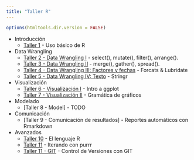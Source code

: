 ```yaml
---
title: "Taller R"
---
```

<style>
    <!-- ul { -->
    <!--     width: 500px; -->
    <!--     margin: 10px; -->
    <!-- } -->
</style>

```r
options(htmltools.dir.version = FALSE)
```

  * Introducción
    + [Taller 1](https://intro-r--taller-r.netlify.com/) - Uso básico de R
  * Data Wrangling
    + [Taller 2 - Data Wrangling I](https://data-wrangling--taller-r.netlify.com) - select(), mutate(), filter(), arrange().
    + [Taller 3 - Data Wrangling II](https://data-wrangling-2--taller-r.netlify.com) - merge(), gather(), spread().
    + [Taller 4 - Data Wrangling III: Factores y fechas](https://factors_dates--taller-r.netlify.com) - Forcats & Lubridate
    + [Taller 5 - Data Wrangling IV: Texto](https://texto--taller-r.netlify.com) - Stringr
  * Visualización
    + [Taller 6 - Visualización I ](https://data-vis--taller-r.netlify.com) - Intro a ggplot
    + [Taller 7 - Visualización II ](https://data-vis--taller-r.netlify.com) - Gramática de gráficos
  * Modelado
    + [Taller 8 - Model] - TODO
  * Comunicación
    + [Taller 9 - Comunicación de resultados] - Reportes automáticos con Rmarkdown 
  * Avanzados
    + [Taller 10](https://rlang--taller-r.netlify.com) - El lenguaje R
    + [Taller 11](https://purrr--taller-r.netlify.com) - Iterando con purrr
    + [Taller 11 - GIT ](http://rpubs.com/rlabuonora/git) - Control de Versiones con GIT
    
